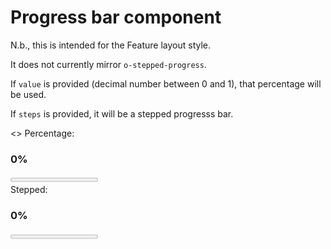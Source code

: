 
<Meta title="Core/Progress" component={Progress} />

# Progress bar component

N.b., this is intended for the Feature layout style.

It does not currently mirror `o-stepped-progress`.

If `value` is provided (decimal number between 0 and 1), that percentage
will be used.

If `steps` is provided, it will be a stepped progresss bar.

<Canvas>
  <Story name="Examples">
    <>
      Percentage:
      <div className="dark" style={{ color: 'white' }}>
        <h3>0%</h3>
        <Progress value={0} />
        <h3>30%</h3>
        <Progress value={0.3} />
        <h3>60%</h3>
        <Progress value={0.6} />
        <h3>100%</h3>
        <Progress value={1} />
      </div>
      Stepped:
      <div className="dark" style={{ color: 'white' }}>
        <h3>0%</h3>
        <Progress value={0} steps={4} />
        <h3>30%</h3>
        <Progress value={0.3} steps={10} />
        <h3>60%</h3>
        <Progress value={0.6} steps={2} />
        <h3>100%</h3>
        <Progress value={1} steps={50} />
      </div>
    </>
  </Story>
</Canvas>
